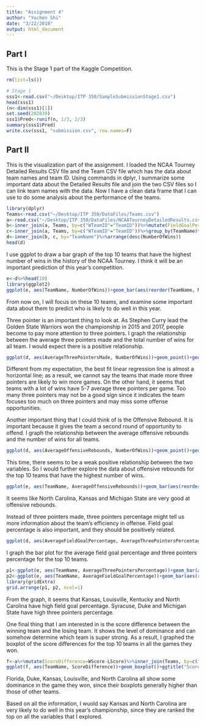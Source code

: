 ```yaml
---
title: "Assignment 4"
author: "Yuchen Shi"
date: "3/22/2018"
output: html_document
---
```


## Part I
This is the Stage 1 part of the Kaggle Competition.


```r
rm(list=ls())

# Stage 1
sss1<-read.csv("~/Desktop/ITP 350/SampleSubmissionStage1.csv")
head(sss1)
(n<-dim(sss1)[1])
set.seed(202839)
sss1$Pred<-runif(n, 1/3, 2/3)
summary(sss1$Pred)
write.csv(sss1, "submission.csv", row.names=F)
```

## Part II

This is the visualization part of the assignment.
I loaded the NCAA Tourney Detailed Results CSV file and the Team CSV file which has the data about team names and team ID. Using commands in dplyr, I summarize some important data about the Detailed Results file and join the two CSV files so I can link team names with the data. Now I have a clean data frame that I can use to do some analysis about the performance of the teams.

```r
library(dplyr)
Teams<-read.csv("~/Desktop/ITP 350/DataFiles/Teams.csv")
a<-read.csv("~/Desktop/ITP 350/DataFiles/NCAATourneyDetailedResults.csv")
b<-inner_join(a, Teams, by=c("WTeamID"="TeamID"))%>%mutate(FieldGoalPercentage=WFGM/WFGA)%>%mutate(ThreePointersPercentage=WFGM3/WFGA3)%>%mutate(ScoreDifference=WScore-LScore)%>%group_by(TeamName)%>%summarize(AverageThreePointersMade=mean(WFGM3), AverageOffensiveRebounds=mean(WOR), AverageFieldGoalPercentage=mean(FieldGoalPercentage), AverageThreePointersPercentage=mean(ThreePointersPercentage))
c<-inner_join(a, Teams, by=c("WTeamID"="TeamID"))%>%group_by(TeamName)%>%count()%>%rename(NumberOfWins=n)
d<-inner_join(b, c, by="TeamName")%>%arrange(desc(NumberOfWins))
head(d)
```


I use ggplot to draw a bar graph of the top 10 teams that have the highest number of wins in the history of the NCAA Tourney. I think it will be an important prediction of this year's competition.


```r
e<-d%>%head(10)
library(ggplot2)
ggplot(e, aes(TeamName, NumberOfWins))+geom_bar(aes(reorder(TeamName, NumberOfWins)), stat="identity")+xlab("Team Name")+ylab("Number of Wins")+ggtitle("Number of Wins for the Top 10 Teams in NCAA Tourney")+coord_flip()

```


From now on, I will focus on these 10 teams, and examine some important data about them to predict who is likely to do well in this year.

Three pointer is an important thing to look at. As Stephen Curry lead the Golden State Warriors won the championship in 2015 and 2017, people become to pay more attention to three pointers. I graph the relationship between the average three pointers made and the total number of wins for all team. I would expect there is a positive relationship.


```r
ggplot(d, aes(AverageThreePointersMade, NumberOfWins))+geom_point()+geom_smooth(method="lm")+ggtitle("Relationship Between Average Three Pointers Made and the Number of Wins in NCAA Tourney")
```


Different from my expectation, the best fit linear regression line is almost a horizontal line; as a result, we cannot say the teams that made more three pointers are likely to win more games. On the other hand, it seems that teams with a lot of wins have 5-7 average three pointers per game. Too many three pointers may not be a good sign since it indicates the team focuses too much on three pointers and may miss some offense opportunities.

Another important thing that I could think of is the Offensive Rebound. It is important because it gives the team a second round of opportunity to offend. I graph the relationship between the average offensive rebounds and the number of wins for all teams. 


```r
ggplot(d, aes(AverageOffensiveRebounds, NumberOfWins))+geom_point()+geom_smooth(method="lm")+ggtitle("Relationship between Average Offensive Rebounds and the Number of Wins in NCAA Tourney")
```


This time, there seems to be a weak positive relationship between the two variables. So I would further explore the data about offensive rebounds for the top 10 teams that have the highest number of wins.


```r
ggplot(e, aes(TeamName, AverageOffensiveRebounds))+geom_bar(aes(reorder(TeamName, -AverageOffensiveRebounds)), stat="identity")+xlab("Team Name")+ylab("Average Number of Offensive Rebounds")+ggtitle("Average Number of Offensive Rebounds for the Top 10 Teams in NCAA Tourney")
```


It seems like North Carolina, Kansas and Michigan State are very good at offensive rebounds.

Instead of three pointers made, three pointers percentage might tell us more information about the team's efficiency in offense. Field goal percentage is also important, and they should be positively related.


```r
ggplot(d, aes(AverageFieldGoalPercentage, AverageThreePointersPercentage))+geom_point()+geom_smooth(method="lm")+ggtitle("Relationship between Field Goal Percentage and Three Pointers Percentage for the Winning Teams")
```


I graph the bar plot for the average field goal percentage and three pointers percentage for the top 10 teams. 


```r
p1<-ggplot(e, aes(TeamName, AverageThreePointersPercentage))+geom_bar(aes(reorder(TeamName, -AverageThreePointersPercentage)), stat = "identity")+coord_flip()
p2<-ggplot(e, aes(TeamName, AverageFieldGoalPercentage))+geom_bar(aes(reorder(TeamName, -AverageFieldGoalPercentage)), stat = "identity")+coord_flip()
library(gridExtra)
grid.arrange(p1, p2, ncol=1)
```

From the graph, it seems that Kansas, Louisville, Kentucky and North Carolina have high field goal percentage. Syracuse, Duke and Michigan State have high three pointers percentage.

One final thing that I am interested in is the score difference between the winning team and the losing team. It shows the level of dominance and can somehow determine which team is super strong. As a result, I graphed the boxplot of the score differences for the top 10 teams in all the games they won.

```r
f<-a%>%mutate(ScoreDifference=WScore-LScore)%>%inner_join(Teams, by=c("WTeamID"="TeamID"))%>%inner_join(e, by="TeamName")%>%select(TeamName, ScoreDifference)
ggplot(f, aes(TeamName, ScoreDifference))+geom_boxplot()+ggtitle("Score Differences in All Games Won")
```

Florida, Duke, Kansas, Louisville, and North Carolina all show some dominance in the game they won, since their boxplots generally higher than those of other teams.

Based on all the information, I wuold say Kansas and North Carolina are very likely to do well in this year's championship, since they are ranked the top on all the variables that I explored.
